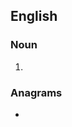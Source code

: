 ==English==

===Noun===
{{head|en|noun plural form}}

# {{plural of|emittance|lang=en}}

===Anagrams===
* {{anagrams|en|antemetics}}
